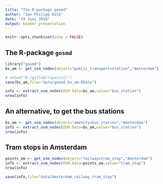 ```yaml
---
title: "The R-package gosmd"
author: "Jan-Philipp Kolb"
date: "19 Juni 2018"
output: beamer_presentation
---
```


```r
knitr::opts_chunk$set(echo = FALSE)
```

## The R-package `gosmd`


```r
library("gosmd")
bs_am <- get_osm_nodes(object="public_transport=station","Amsterdam")
```

```r
# setwd("D:/gitlab/rspatial/")
save(bs_am,file="data/gosmd_bs_am.RData")
```

```r
info <- extract_osm_nodes(OSM.Data=bs_am,value="bus_station")
nrow(info)
```

## An alternative, to get the bus stations

```r
bs_am <- get_osm_nodes(object="amenity=bus_station","Amsterdam")
info <- extract_osm_nodes(OSM.Data=bs_am,value="bus_station")
nrow(info)
```

## Tram stops in Amsterdam 

```r
points_am <- get_osm_nodes(object="railway=tram_stop","Amsterdam")
info <- extract_osm_nodes(OSM.Data=points_am,value="tram_stop")
nrow(info)
```

```r
save(info,file="data/Amsterdam_railway_tram_stop")
```

